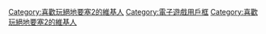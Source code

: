 {{Userbox
  |border-c = #000000
  |border-s = 1
  |id-c     = #FFFFFF
  |id-s     = 12
  |id-fc    = #000000
  |info-c   = #008000
  |info-s   = 8
  |info-fc  = #FFFFFF
  |id       = <!-- 合理使用文件：Team_Fortess2.jpg -->[[絕地要塞2|TF2]]
  |info     = 這個用戶喜歡玩[[絕地要塞2]]。
}}<includeonly>[[Category:喜歡玩絕地要塞2的維基人]]</includeonly><noinclude>

[[Category:電子遊戲用戶框]]
[[Category:喜歡玩絕地要塞2的維基人]]
</noinclude>
